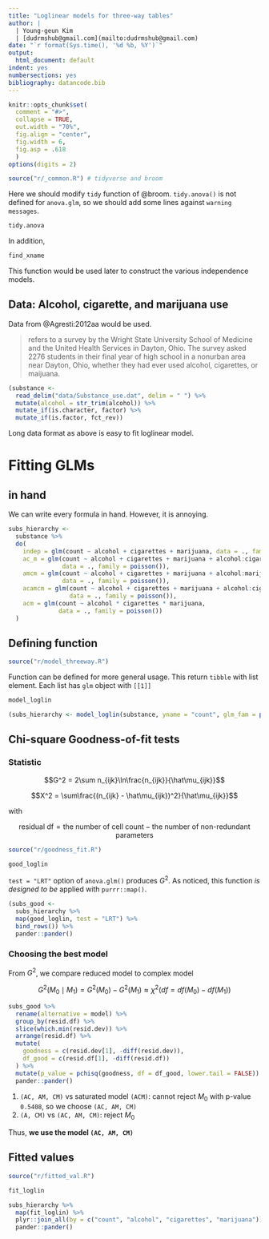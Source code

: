 ```yaml
---
title: "Loglinear models for three-way tables"
author: |
  | Young-geun Kim
  | [dudrmshub@gmail.com](mailto:dudrmshub@gmail.com)
date: "`r format(Sys.time(), '%d %b, %Y')`"
output:
  html_document: default
indent: yes
numbersections: yes
bibliography: datancode.bib
---
```


```r
knitr::opts_chunk$set(
  comment = "#>",
  collapse = TRUE,
  out.width = "70%",
  fig.align = "center",
  fig.width = 6,
  fig.asp = .618
  )
options(digits = 2)
```


```r
source("r/_common.R") # tidyverse and broom
```

Here we should modify `tidy` function of @broom. `tidy.anova()` is not defined for `anova.glm`, so we should add some lines against `warning messages`.

```r
tidy.anova
```

In addition,

```r
find_xname
```

This function would be used later to construct the various independence models.

## Data: Alcohol, cigarette, and marijuana use {-}

Data from @Agresti:2012aa would be used.

> refers to a survey by the Wright State University School of Medicine and the United Health Services in Dayton, Ohio. The survey asked 2276 students in their final year of high school in a nonurban area near Dayton, Ohio, whether they had ever used alcohol, cigarettes, or maijuana.

```r
(substance <-
  read_delim("data/Substance_use.dat", delim = " ") %>% 
  mutate(alcohol = str_trim(alcohol)) %>% 
  mutate_if(is.character, factor) %>% 
  mutate_if(is.factor, fct_rev))
```

Long data format as above is easy to fit loglinear model.

# Fitting GLMs

## in hand

We can write every formula in hand. However, it is annoying.

```r
subs_hierarchy <-
  substance %>% 
  do(
    indep = glm(count ~ alcohol + cigarettes + marijuana, data = ., family = poisson()),
    ac_m = glm(count ~ alcohol + cigarettes + marijuana + alcohol:cigarettes, 
               data = ., family = poisson()),
    amcm = glm(count ~ alcohol + cigarettes + marijuana + alcohol:marijuana + cigarettes:marijuana, 
               data = ., family = poisson()),
    acamcm = glm(count ~ alcohol + cigarettes + marijuana + alcohol:cigarettes + alcohol:marijuana + cigarettes:marijuana, 
                 data = ., family = poisson()),
    acm = glm(count ~ alcohol * cigarettes * marijuana, 
              data = ., family = poisson())
  )
```

## Defining function

```r
source("r/model_threeway.R")
```

Function can be defined for more general usage. This return `tibble` with list element. Each list has `glm` object with `[[1]]`

```r
model_loglin
```

```r
(subs_hierarchy <- model_loglin(substance, yname = "count", glm_fam = poisson()))
```

## Chi-square Goodness-of-fit tests

### Statistic

$$G^2 = 2\sum n_{ijk}\ln\frac{n_{ijk}}{\hat\mu_{ijk}}$$

$$X^2 = \sum\frac{(n_{ijk} - \hat\mu_{ijk})^2}{\hat\mu_{ijk}}$$

with

$$\text{residual df} = \text{the number of cell count} - \text{the number of non-redundant parameters}$$

```r
source("r/goodness_fit.R")
```

```r
good_loglin
```

`test = "LRT"` option of `anova.glm()` produces $G^2$. As noticed, this function _is designed to be_ applied with `purrr::map()`.

```r
(subs_good <-
  subs_hierarchy %>% 
  map(good_loglin, test = "LRT") %>% 
  bind_rows()) %>% 
  pander::pander()
```

### Choosing the best model

From $G^2$, we compare reduced model to complex model

$$G^2(M_0 \mid M_1) = G^2(M_0) - G^2(M_1) \approx \chi^2\Big(df = df(M_0) - df(M_1)\Big)$$

```r
subs_good %>% 
  rename(alternative = model) %>% 
  group_by(resid.df) %>% 
  slice(which.min(resid.dev)) %>% 
  arrange(resid.df) %>% 
  mutate(
    goodness = c(resid.dev[1], -diff(resid.dev)),
    df_good = c(resid.df[1], -diff(resid.df))
  ) %>% 
  mutate(p_value = pchisq(goodness, df = df_good, lower.tail = FALSE)) %>% 
  pander::pander()
```

1. `(AC, AM, CM)` vs saturated model `(ACM)`: cannot reject $M_0$ with p-value `0.5408`, so we choose `(AC, AM, CM)`
2. `(A, CM)` vs `(AC, AM, CM)`: reject $M_0$

Thus, **we use the model `(AC, AM, CM)`**

## Fitted values

```r
source("r/fitted_val.R")
```

```r
fit_loglin
```

```r
subs_hierarchy %>% 
  map(fit_loglin) %>% 
  plyr::join_all(by = c("count", "alcohol", "cigarettes", "marijuana")) %>% 
  pander::pander()
```




